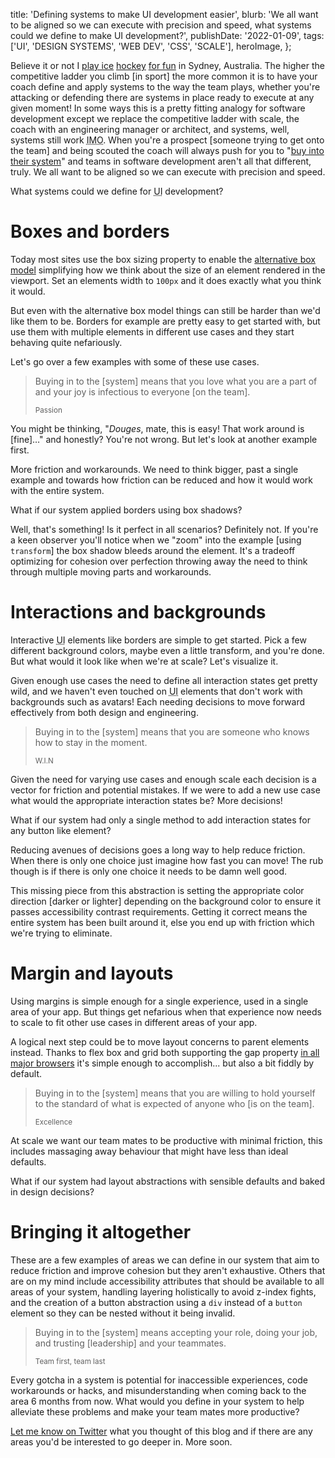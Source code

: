 
  title: 'Defining systems to make UI development easier',
  blurb:
    'We all want to be aligned so we can execute with precision and speed, what systems could we define to make UI development?',
  publishDate: '2022-01-09',
  tags: ['UI', 'DESIGN SYSTEMS', 'WEB DEV', 'CSS', 'SCALE'],
  heroImage,
};

Believe it or not I [play ice](https://twitter.com/_douges/status/1455417512707837953?s=20) [hockey](https://twitter.com/_douges/status/1444889172410449925?s=20) [for fun](https://twitter.com/_douges/status/1371743285903912960) in Sydney,
Australia.
The higher the competitive ladder you climb [in sport] the more common it is to have your coach define and apply systems to the way the team plays,
whether you're attacking or defending there are systems in place ready to execute at any given moment!
In some ways this is a pretty fitting analogy for software development except we replace the competitive ladder with scale,
the coach with an engineering manager or architect,
and systems,
well,
systems still work <abbr title="In my opinion">IMO</abbr>.
When you're a prospect [someone trying to get onto the team] and being scouted the coach will always push for you to "[buy into their system](https://www.ncsasports.org/blog/2014/07/28/buy-program/)" and teams in software development aren't all that different,
truly.
We all want to be aligned so we can execute with precision and speed.

What systems could we define for <abbr title="User interface">UI</abbr> development?

# Boxes and borders

Today most sites use the box sizing property to enable the [alternative box model](https://developer.mozilla.org/en-US/docs/Learn/CSS/Building_blocks/The_box_model#the_alternative_css_box_model) simplifying how we think about the size of an element rendered in the viewport.
Set an elements width to `100px` and it does exactly what you think it would.

But even with the alternative box model things can still be harder than we'd like them to be.
Borders for example are pretty easy to get started with,
but use them with multiple elements in different use cases and they start behaving quite nefariously.

Let's go over a few examples with some of these use cases.

<BorderMenu />

> Buying in to the [system] means that you love what you are a part of and your joy is infectious to everyone [on the team].
>
> <sub>Passion</sub>

You might be thinking,
"_Douges_,
mate,
this is easy!
That work around is [fine]…" and honestly?
You're not wrong.
But let's look at another example first.

<BorderTabs />

More friction and workarounds.
We need to think bigger,
past a single example and towards how friction can be reduced and how it would work with the entire system.

What if our system applied borders using box shadows?

<BorderShadow />

Well,
that's something!
Is it perfect in all scenarios?
Definitely not.
If you're a keen observer you'll notice when we "zoom" into the example [using `transform`] the box shadow bleeds around the element.
It's a tradeoff optimizing for cohesion over perfection throwing away the need to think through multiple moving parts and workarounds.

# Interactions and backgrounds

Interactive <abbr title="User interface">UI</abbr> elements like borders are simple to get started.
Pick a few different background colors,
maybe even a little transform,
and you're done.
But what would it look like when we're at scale?
Let's visualize it.

<InteractionsExplosion />

Given enough use cases the need to define all interaction states get pretty wild,
and we haven't even touched on <abbr title="User interface">UI</abbr> elements that don't work with backgrounds such as avatars!
Each needing decisions to move forward effectively from both design and engineering.

> Buying in to the [system] means that you are someone who knows how to stay in the moment.
>
> <sub>W.I.N</sub>

Given the need for varying use cases and enough scale each decision is a vector for friction and potential mistakes.
If we were to add a new use case what would the appropriate interaction states be?
More decisions!

What if our system had only a single method to add interaction states for any button like element?

<InteractionsSingle />

Reducing avenues of decisions goes a long way to help reduce friction.
When there is only one choice just imagine how fast you can move!
The rub though is if there is only one choice it needs to be damn well good.

This missing piece from this abstraction is setting the appropriate color direction [darker or lighter] depending on the background color to ensure it passes accessibility contrast requirements.
Getting it correct means the entire system has been built around it,
else you end up with friction which we're trying to eliminate.

# Margin and layouts

Using margins is simple enough for a single experience,
used in a single area of your app.
But things get nefarious when that experience now needs to scale to fit other use cases in different areas of your app.

<MarginChild />

A logical next step could be to move layout concerns to parent elements instead.
Thanks to flex box and grid both supporting the gap property [in all major browsers](https://caniuse.com/flexbox-gap) it's simple enough to accomplish...
but also a bit fiddly by default.

<MarginParent />

> Buying in to the [system] means that you are willing to hold yourself to the standard of what is expected of anyone who [is on the team].
>
> <sub>Excellence</sub>

At scale we want our team mates to be productive with minimal friction,
this includes massaging away behaviour that might have less than ideal defaults.

What if our system had layout abstractions with sensible defaults and baked in design decisions?

<MarginAbstraction />

# Bringing it altogether

These are a few examples of areas we can define in our system that aim to reduce friction and improve cohesion but they aren't exhaustive.
Others that are on my mind include accessibility attributes that should be available to all areas of your system,
handling layering holistically to avoid z-index fights,
and the creation of a button abstraction using a `div` instead of a `button` element so they can be nested without it being invalid.

> Buying in to the [system] means accepting your role,
> doing your job,
> and trusting [leadership] and your teammates.
>
> <sub>Team first, team last</sub>

Every gotcha in a system is potential for inaccessible experiences,
code workarounds or hacks,
and misunderstanding when coming back to the area 6 months from now.
What would you define in your system to help alleviate these problems and make your team mates more productive?

[Let me know on Twitter](https://twitter.com/_douges) what you thought of this blog and if there are any areas you'd be interested to go deeper in.
More soon.
